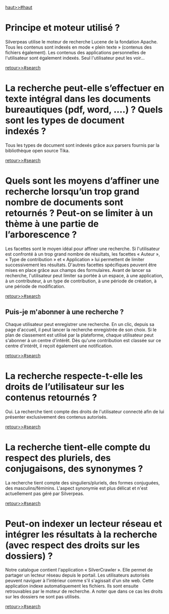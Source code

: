 ﻿[[haut>>#haut]]

= Principe et moteur utilisé ?  =

Silverpeas utilise le moteur de recherche Lucene de la fondation Apache. 
Tous les contenus sont indexés en mode « plein texte » (contenus des fichiers également). 
Les contenus des applications personnelles de l'utilisateur sont également indexés. Seul l'utilisateur peut les voir...

[[retour>>#search]]

= La recherche peut-elle s’effectuer en texte intégral dans les documents bureautiques (pdf, word, ….) ? Quels sont les types de document indexés ? =

Tous les types de document sont indexés grâce aux parsers fournis par la bibliothèque open source Tika.

[[retour>>#search]]

= Quels sont les moyens d’affiner une recherche lorsqu’un trop grand nombre de documents sont retournés ? Peut-on se limiter à un thème à une partie de l’arborescence ? =

Les facettes sont le moyen idéal pour affiner une recherche. Si l'utilisateur est confronté à un trop grand nombre de résultats, les facettes « Auteur », « Type de contribution » et « Application » lui permettent de limiter successivement les résultats. 
D'autres facettes spécifiques peuvent être mises en place grâce aux champs des formulaires.
Avant de lancer sa recherche, l'utilisateur peut limiter sa portée à un espace, à une application, à un contributeur, à un type de contribution, à une période de création, à une période de modification.

[[retour>>#search]]

== Puis-je m'abonner à une recherche ? ==

Chaque utilisateur peut enregistrer une recherche. En un clic, depuis sa page d'accueil, il peut lancer la recherche enregistrée de son choix.
Si le plan de classement est utilisé par la plateforme, chaque utilisateur peut s'abonner à un centre d'intérêt. Dès qu'une contribution est classée sur ce centre d'intérêt, il reçoit également une notification.

[[retour>>#search]]

= La recherche respecte-t-elle les droits de l’utilisateur sur les contenus retournés ? =

Oui. La recherche tient compte des droits de l'utilisateur connecté afin de lui présenter exclusivement des contenus autorisés.

[[retour>>#search]]

= La recherche tient-elle compte du respect des pluriels, des conjugaisons, des synonymes ? =

La recherche tient compte des singuliers/pluriels, des formes conjuguées, des masculins/féminins.
L'aspect synonymie est plus délicat et n'est actuellement pas géré par Silverpeas.

[[retour>>#search]]

= Peut-on indexer un lecteur réseau et intégrer les résultats à la recherche (avec respect des droits sur les dossiers) ? =

Notre catalogue contient l'application « SilverCrawler ». Elle permet de partager un lecteur réseau depuis le portail. 
Les utilisateurs autorisés peuvent naviguer à l'intérieur comme s'il s'agissait d'un site web.
Cette application indexe automatiquement les fichiers. Ils sont ensuite retrouvables par le moteur de recherche. 
A noter que dans ce cas les droits sur les dossiers ne sont pas utilisés.

[[retour>>#search]]

